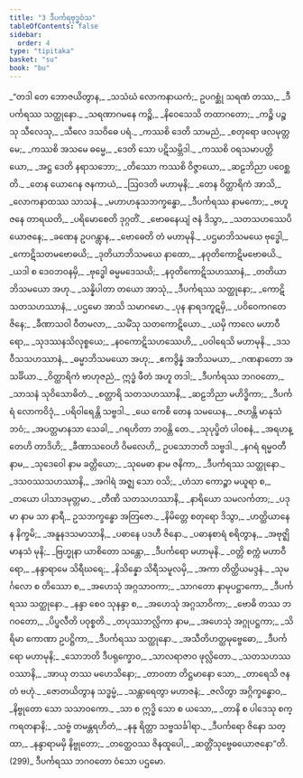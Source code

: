 ```yaml
---
title: "3 ဒီပင်္ကရဗုဒ္ဓဝံသ"
tableOfContents: false
sidebar:
  order: 4
type: "tipitaka"
basket: "su"
book: "bu"
---
```



<DynamicBreadcrumb />

<Division number="1" book="bu" e="ch" v="21" p="321">

<Paragraph number="272" type="verses" book="bu">
_“တဒါ တေ ဘောဇယိတွာန,_  
_သသံဃံ လောကနာယကံ;_  
ဥပဂစ္ဆုံ သရဏံ တဿ,_  
_ဒီပင်္ကရဿ သတ္ထုနော._  

</Paragraph>

</Division>
<Division number="2" book="bu" e="ch" v="21" p="321">

<Paragraph number="273" type="verses" book="bu">
_သရဏာဂမနေ ကဉ္စိ,_  
_နိဝေသေသိ တထာဂတော;_  
_ကဉ္စိ ပဉ္စသု သီလေသု,_  
_သီလေ ဒသဝိဓေ ပရံ._  

</Paragraph>

</Division>
<Division number="3" book="bu" e="ch" v="21" p="321">

<Paragraph number="274" type="verses" book="bu">
_ကဿစိ ဒေတိ သာမညံ,_  
_စတုရော ဖလမုတ္တမေ;_  
_ကဿစိ အသမေ ဓမ္မေ,_  
_ဒေတိ သော ပဋိသမ္ဘိဒါ._  

</Paragraph>

</Division>
<Division number="4" book="bu" e="ch" v="21" p="321">

<Paragraph number="275" type="verses" book="bu">
_ကဿစိ ဝရသမာပတ္တိယော,_  
_အဋ္ဌ ဒေတိ နရာသဘော;_  
_တိဿော ကဿစိ ဝိဇ္ဇာယော,_  
_ဆဠဘိညာ ပဝေစ္ဆတိ._  

</Paragraph>

</Division>
<Division number="5" book="bu" e="ch" v="21" p="321">

<Paragraph number="276" type="verses" book="bu">
_တေန ယောဂေန ဇနကာယံ,_  
_ဩဝဒတိ မဟာမုနိ;_  
_တေန ဝိတ္ထာရိကံ အာသိ,_  
_လောကနာထဿ သာသနံ._  

</Paragraph>

</Division>
<Division number="6" book="bu" e="ch" v="21" p="321">

<Paragraph number="277" type="verses" book="bu">
_မဟာဟနုသဘက္ခန္ဓော,_  
_ဒီပင်္ကရဿ နာမကော;_  
_ဗဟူ ဇနေ တာရယတိ,_  
_ပရိမောစေတိ ဒုဂ္ဂတိံ._  

</Paragraph>

</Division>
<Division number="7" book="bu" e="ch" v="21" p="321">

<Paragraph number="278" type="verses" book="bu">
_ဗောဓနေယျံ ဇနံ ဒိသွာ,_  
_သတသဟဿေပိ ယောဇနေ;_  
_ခဏေန ဥပဂန္တွာန,_  
_ဗောဓေတိ တံ မဟာမုနိ._  

</Paragraph>

</Division>
<Division number="8" book="bu" e="ch" v="21" p="321">

<Paragraph number="279" type="verses" book="bu">
_ပဌမာဘိသမယေ ဗုဒ္ဓေါ,_  
_ကောဋိသတမဗောဓယိ;_  
_ဒုတိယာဘိသမယေ နာထော,_  
_နဝုတိကောဋိမဗောဓယိ._  

</Paragraph>

</Division>
<Division number="9" book="bu" e="ch" v="21" p="321">

<Paragraph number="280" type="verses" book="bu">
_ယဒါ စ ဒေဝဘဝနမှိ,_  
_ဗုဒ္ဓေါ ဓမ္မမဒေသယိ;_  
_နဝုတိကောဋိသဟဿာနံ,_  
_တတိယာဘိသမယော အဟု._  

</Paragraph>

</Division>
<Division number="10" book="bu" e="ch" v="21" p="321">

<Paragraph number="281" type="verses" book="bu">
_သန္နိပါတာ တယော အာသုံ,_  
_ဒီပင်္ကရဿ သတ္ထုနော;_  
_ကောဋိသတသဟဿာနံ,_  
_ပဌမော အာသိ သမာဂမော._  

</Paragraph>

</Division>
<Division number="11" book="bu" e="ch" v="21" p="322">

<Paragraph number="282" type="verses" book="bu">
_ပုန နာရဒကူဋမှိ,_  
_ပဝိဝေကဂတေ ဇိနေ;_  
_ခီဏာသဝါ ဝီတမလာ,_  
_သမိံသု သတကောဋိယော._  

</Paragraph>

</Division>
<Division number="12" book="bu" e="ch" v="21" p="322">

<Paragraph number="283" type="verses" book="bu">
_ယမှိ ကာလေ မဟာဝီရော,_  
_သုဒဿနသိလုစ္စယေ;_  
_နဝကောဋိသဟဿေဟိ,_  
_ပဝါရေသိ မဟာမုနိ._  

</Paragraph>

</Division>
<Division number="13" book="bu" e="ch" v="21" p="322">

<Paragraph number="284" type="verses" book="bu">
_ဒသဝီသသဟဿာနံ,_  
_ဓမ္မာဘိသမယော အဟု;_  
_ဧကဒွိန္နံ အဘိသမယာ,_  
_ဂဏနာတော အသင်္ခိယာ._  

</Paragraph>

</Division>
<Division number="14" book="bu" e="ch" v="21" p="322">

<Paragraph number="285" type="verses" book="bu">
_ဝိတ္ထာရိကံ ဗာဟုဇညံ,_  
ဣဒ္ဓံ ဖီတံ အဟူ တဒါ;_  
_ဒီပင်္ကရဿ ဘဂဝတော,_  
_သာသနံ သုဝိသောဓိတံ._  

</Paragraph>

</Division>
<Division number="15" book="bu" e="ch" v="21" p="322">

<Paragraph number="286" type="verses" book="bu">
_စတ္တာရိ သတသဟဿာနိ,_  
_ဆဠဘိညာ မဟိဒ္ဓိကာ;_  
_ဒီပင်္ကရံ လောကဝိဒုံ,_  
_ပရိဝါရေန္တိ သဗ္ဗဒါ._  

</Paragraph>

</Division>
<Division number="16" book="bu" e="ch" v="21" p="322">

<Paragraph number="287" type="verses" book="bu">
_ယေ ကေစိ တေန သမယေန,_  
_ဇဟန္တိ မာနုသံ ဘဝံ;_  
_အပတ္တမာနသာ သေခါ,_  
_ဂရဟိတာ ဘဝန္တိ တေ._  

</Paragraph>

</Division>
<Division number="17" book="bu" e="ch" v="21" p="322">

<Paragraph number="288" type="verses" book="bu">
_သုပုပ္ဖိတံ ပါဝစနံ,_  
_အရဟန္တေဟိ တာဒိဟိ;_  
_ခီဏာသဝေဟိ ဝိမလေဟိ,_  
ဥပသောဘတိ သဗ္ဗဒါ._  

</Paragraph>

</Division>
<Division number="18" book="bu" e="ch" v="21" p="322">

<Paragraph number="289" type="verses" book="bu">
_နဂရံ ရမ္မဝတီ နာမ,_  
_သုဒေဝေါ နာမ ခတ္တိယော;_  
_သုမေဓာ နာမ ဇနိကာ,_  
_ဒီပင်္ကရဿ သတ္ထုနော._  

</Paragraph>

</Division>
<Division number="19" book="bu" e="ch" v="21" p="322">

<Paragraph number="290" type="verses" book="bu">
_ဒသဝဿသဟဿာနိ,_  
_အဂါရံ အဇ္ဈ သော ဝသိ;_  
_ဟံသာ ကောဉ္စာ မယူရာ စ,_  
_တယော ပါသာဒမုတ္တမာ._  

</Paragraph>

</Division>
<Division number="20" book="bu" e="ch" v="21" p="322">

<Paragraph number="291" type="verses" book="bu">
_တီဏိ သတသဟဿာနိ,_  
_နာရိယော သမလင်္ကတာ;_  
_ပဒုမာ နာမ သာ နာရီ,_  
ဥသဘက္ခန္ဓော အတြဇော._  

</Paragraph>

</Division>
<Division number="21" book="bu" e="ch" v="21" p="322">

<Paragraph number="292" type="verses" book="bu">
_နိမိတ္တေ စတုရော ဒိသွာ,_  
_ဟတ္ထိယာနေန နိက္ခမိ;_  
_အနူနဒသမာသာနိ,_  
_ပဓာနေ ပဒဟီ ဇိနော._  

</Paragraph>

</Division>
<Division number="22" book="bu" e="ch" v="21" p="322">

<Paragraph number="293" type="verses" book="bu">
_ပဓာနစာရံ စရိတွာန,_  
_အဗုဇ္ဈိ မာနသံ မုနိ;_  
_ဗြဟ္မုနာ ယာစိတော သန္တော,_  
_ဒီပင်္ကရော မဟာမုနိ._  

</Paragraph>

</Division>
<Division number="23" book="bu" e="ch" v="21" p="322">

<Paragraph number="294" type="verses" book="bu">
_ဝတ္တိ စက္ကံ မဟာဝီရော,_  
_နန္ဒာရာမေ သိရီဃရေ;_  
_နိသိန္နော သိရီသမူလမှိ,_  
_အကာ တိတ္ထိယမဒ္ဒနံ._  

</Paragraph>

</Division>
<Division number="24" book="bu" e="ch" v="21" p="323">

<Paragraph number="295" type="verses" book="bu">
_သုမင်္ဂလော စ တိဿော စ,_  
_အဟေသုံ အဂ္ဂသာဝကာ;_  
_သာဂတော နာမုပဋ္ဌာကော,_  
_ဒီပင်္ကရဿ သတ္ထုနော._  

</Paragraph>

</Division>
<Division number="25" book="bu" e="ch" v="21" p="323">

<Paragraph number="296" type="verses" book="bu">
_နန္ဒာ စေဝ သုနန္ဒာ စ,_  
_အဟေသုံ အဂ္ဂသာဝိကာ;_  
_ဗောဓိ တဿ ဘဂဝတော,_  
_ပိပ္ဖလီတိ ပဝုစ္စတိ._  

</Paragraph>

</Division>
<Division number="26" book="bu" e="ch" v="21" p="323">

<Paragraph number="297" type="verses" book="bu">
_တပုဿဘလ္လိကာ နာမ,_  
_အဟေသုံ အဂ္ဂုပဋ္ဌကာ;_  
_သိရိမာ ကောဏာ ဥပဋ္ဌိကာ,_  
_ဒီပင်္ကရဿ သတ္ထုနော._  

</Paragraph>

</Division>
<Division number="27" book="bu" e="ch" v="21" p="323">

<Paragraph number="298" type="verses" book="bu">
_အသီတိဟတ္ထမုဗ္ဗေဓော,_  
_ဒီပင်္ကရော မဟာမုနိ;_  
_သောဘတိ ဒီပရုက္ခောဝ,_  
_သာလရာဇာဝ ဖုလ္လိတော._  

</Paragraph>

</Division>
<Division number="28" book="bu" e="ch" v="21" p="323">

<Paragraph number="299" type="verses" book="bu">
_သတသဟဿဝဿာနိ,_  
_အာယု တဿ မဟေသိနော;_  
_တာဝတာ တိဋ္ဌမာနော သော,_  
_တာရေသိ ဇနတံ ဗဟုံ._  

</Paragraph>

</Division>
<Division number="29" book="bu" e="ch" v="21" p="323">

<Paragraph number="300" type="verses" book="bu">
_ဇောတယိတွာန သဒ္ဓမ္မံ,_  
_သန္တာရေတွာ မဟာဇနံ;_  
_ဇလိတွာ အဂ္ဂိက္ခန္ဓောဝ,_  
_နိဗ္ဗုတော သော သသာဝကော._  

</Paragraph>

</Division>
<Division number="30" book="bu" e="ch" v="21" p="323">

<Paragraph number="301" type="verses" book="bu">
_သာ စ ဣဒ္ဓိ သော စ ယသော,_  
_တာနိ စ ပါဒေသု စက္ကရတနာနိ;_  
_သဗ္ဗံ တမန္တရဟိတံ,_  
_နနု ရိတ္တာ သဗ္ဗသင်္ခါရာ._  

</Paragraph>

</Division>
<Division number="31" book="bu" e="ch" v="21" p="323">

<Paragraph number="302" type="verses" book="bu">
_ဒီပင်္ကရော ဇိနော သတ္ထာ,_  
_နန္ဒာရာမမှိ နိဗ္ဗုတော;_  
_တတ္ထေဝဿ ဇိနထူပေါ,_  
_ဆတ္တိံသုဗ္ဗေဓယောဇနော”တိ. (299)_  


</Paragraph>
</Division>

<Paragraph number="303" type="center" book="bu">
ဒီပင်္ကရဿ ဘဂဝတော ဝံသော ပဌမော.
</Paragraph>